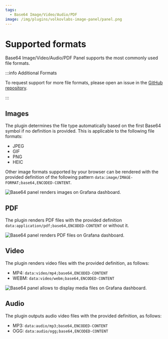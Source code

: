 ```yaml
---
tags:
  - Base64 Image/Video/Audio/PDF
image: /img/plugins/volkovlabs-image-panel/panel.png
---
```



# Supported formats

Base64 Image/Video/Audio/PDF Panel supports the most commonly used file formats.

:::info Additional Formats

To request support for more file formats, please open an issue in the [GitHub repository](https://github.com/VolkovLabs/volkovlabs-image-panel/issues).

:::

## Images

The plugin determines the file type automatically based on the first Base64 symbol if no definition is provided. This is applicable to the following file formats:

- JPEG
- GIF
- PNG
- HEIC

Other image formats supported by your browser can be rendered with the provided definition of the following pattern `data:image/IMAGE-FORMAT;base64,ENCODED-CONTENT`.

<Image
  title="Base64 panel renders images on Grafana dashboard."
  src="/img/plugins/volkovlabs-image-panel/panel.png"
/>

## PDF

The plugin renders PDF files with the provided definition `data:application/pdf;base64,ENCODED-CONTENT` or without it.

<Image
  title="Base64 panel renders PDF files on Grafana dashboard."
  src="/img/plugins/volkovlabs-image-panel/pdf.png"
/>

## Video

The plugin renders video files with the provided definition, as follows:

- MP4: `data:video/mp4;base64,ENCODED-CONTENT`
- WEBM: `data:video/webm;base64,ENCODED-CONTENT`

<Image
  title="Base64 panel allows to display media files on Grafana dashboard."
  src="/img/plugins/volkovlabs-image-panel/video-comments.png"
/>

## Audio

The plugin outputs audio video files with the provided definition, as follows:

- MP3: `data:audio/mp3;base64,ENCODED-CONTENT`
- OGG: `data:audio/ogg;base64,ENCODED-CONTENT`
